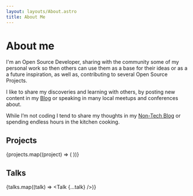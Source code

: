 ---
layout: layouts/About.astro
title: About Me
---


<h1>About me</h1>

I'm an Open Source Developer, sharing with the community some of my personal work so then others can use them as a base for their ideas or as a a future inspiration, as well as, contributing to several Open Source Projects.

I like to share my discoveries and learning with others, by posting new content in my [Blog](/blog) or speaking in many local meetups and conferences about.

While I’m not coding I tend to share my thoughts in my [Non-Tech Blog](https://write.as/emasuriano/) or spending endless hours in the kitchen cooking.

## Projects

<div class="grid gap-6 sm:grid-cols-2">
  {projects.map((project) => (
    <Project {...project} />
  ))}
</div>

## Talks

{talks.map((talk) => <Talk {...talk} />)}
